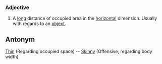 === Adjective ===
#A [[long]] distance of occupied area in the [[horizontal]] dimension.  Usually with regards to an [[object]].

== Antonym ==
[[Thin]] (Regarding occupied space) -- [[Skinny]] (Offensive, regarding body width)